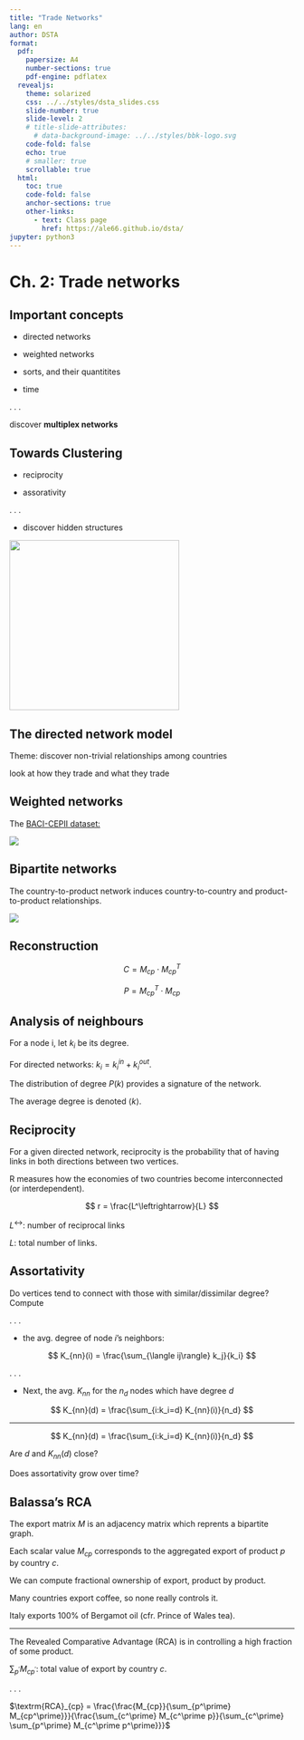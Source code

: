 ---
title: "Trade Networks"
lang: en
author: DSTA 
format:
  pdf:
    papersize: A4
    number-sections: true
    pdf-engine: pdflatex
  revealjs: 
    theme: solarized
    css: ../../styles/dsta_slides.css
    slide-number: true
    slide-level: 2
    # title-slide-attributes:
      # data-background-image: ../../styles/bbk-logo.svg
    code-fold: false
    echo: true
    # smaller: true
    scrollable: true
  html:
    toc: true
    code-fold: false
    anchor-sections: true
    other-links:
      - text: Class page
        href: https://ale66.github.io/dsta/
jupyter: python3
---

<!-- ------------------------ -->
# Ch. 2: Trade networks

## Important concepts

* directed networks

* weighted networks

* sorts, and their quantitites

* time

. . . 

discover __multiplex networks__


## Towards Clustering

* reciprocity

* assorativity

. . .

* discover hidden structures

<img src="https://www.dcs.bbk.ac.uk/~ale/dsta/dsta-7/imgs-trade/bipartite.png" height="300">


## The directed network model

Theme: discover non-trivial relationships among countries 

look at how they trade and what they trade


## Weighted networks

The [BACI-CEPII dataset:](http://www.cepii.fr/CEPII/en/publications/wp/abstract.asp?NoDoc=6112)


![](./imgs/world_trade.png)


## Bipartite networks

The country-to-product network induces country-to-country and product-to-product relationships.

![](./imgs/bipartite.png)


## Reconstruction

$$
C = M_{cp}\cdot M_{cp}^T
$$

$$
P = M_{cp}^T\cdot M_{cp}
$$

## Analysis of neighbours

For a node i, let $k_i$ be its degree.

For directed networks: $k_i = k_i^{in} + k_i^{out}$.

The distribution of degree $P(k)$ provides a signature of the network. 

The average degree is denoted $\langle k \rangle.$


## Reciprocity

For a given directed network, reciprocity is the probability that of having links in both directions between two vertices.

R measures how the economies of two countries become interconnected (or interdependent).

$$
r = \frac{L^\leftrightarrow}{L}
$$

$L^\leftrightarrow$: number of reciprocal links

$L$: total number of links.


## Assortativity

Do vertices tend to connect with those with similar/dissimilar degree? Compute

. . .

- the avg. degree of node $i$'s neighbors:

$$
K_{nn}(i) = \frac{\sum_{\langle ij\rangle} k_j}{k_i}
$$


. . .

- Next, the avg. $K_{nn}$ for the $n_d$ nodes which have degree $d$

$$
K_{nn}(d) = \frac{\sum_{i:k_i=d} K_{nn}(i)}{n_d}
$$

-----

$$
K_{nn}(d) = \frac{\sum_{i:k_i=d} K_{nn}(i)}{n_d}
$$

Are $d$ and $K_{nn}(d)$ close?

Does assortativity grow over time?


## Balassa's RCA 

The export matrix $M$ is an adjacency matrix which reprents a bipartite graph.

Each scalar value $M_{cp}$ corresponds to the aggregated export of product $p$ by country $c.$

We can compute fractional ownership of export, product by product. 

Many countries export coffee, so none really controls it. 

Italy exports 100\% of Bergamot oil (cfr. Prince of Wales tea). 

-----

The Revealed Comparative Advantage (RCA) is in controlling a high fraction of some product. 

$\sum_{p^\prime} M_{cp^\prime}$: total value of export by country $c$. 

. . .

$\textrm{RCA}_{cp} = \frac{\frac{M_{cp}}{\sum_{p^\prime} M_{cp^\prime}}}{\frac{\sum_{c^\prime} M_{c^\prime p}}{\sum_{c^\prime} \sum_{p^\prime} M_{c^\prime p^\prime}}}$
